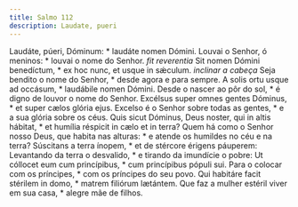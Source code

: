 ```yaml
---
title: Salmo 112
description: Laudate, pueri
---
```


<div class="side-by-side not-content">
  <span>Laudáte, púeri, Dóminum: * laudáte nomen Dómini.</span>
  <span>Louvai o Senhor, ó meninos: * louvai o nome do Senhor.</span>
  <span>
    <em>fit reverentia</em> Sit nomen Dómini benedíctum, * ex hoc nunc, et usque
    in sǽculum.
  </span>
  <span>
    <em>inclinar a cabeça</em> Seja bendito o nome do Senhor, * desde agora e
    para sempre.
  </span>
  <span>A solis ortu usque ad occásum, * laudábile nomen Dómini.</span>
  <span>
    Desde o nascer ao pôr do sol, * é digno de louvor o nome do Senhor.
  </span>
  <span>
    Excélsus super omnes gentes Dóminus, * et super cælos glória ejus.
  </span>
  <span>
    Excelso é o Senhor sobre todas as gentes, * e a sua glória sobre os céus.
  </span>
  <span>
    Quis sicut Dóminus, Deus noster, qui in altis hábitat, * et humília réspicit
    in cælo et in terra?
  </span>
  <span>
    Quem há como o Senhor nosso Deus, que habita nas alturas: * e atende os
    humildes no céu e na terra?
  </span>
  <span>Súscitans a terra ínopem, * et de stércore érigens páuperem:</span>
  <span>
    Levantando da terra o desvalido, * e tirando da imundície o pobre:
  </span>
  <span>Ut cóllocet eum cum princípibus, * cum princípibus pópuli sui.</span>
  <span>Para o colocar com os príncipes, * com os príncipes do seu povo.</span>
  <span>Qui habitáre facit stérilem in domo, * matrem filiórum lætántem.</span>
  <span>
    Que faz a mulher estéril viver em sua casa, * alegre mãe de filhos.
  </span>
</div>
